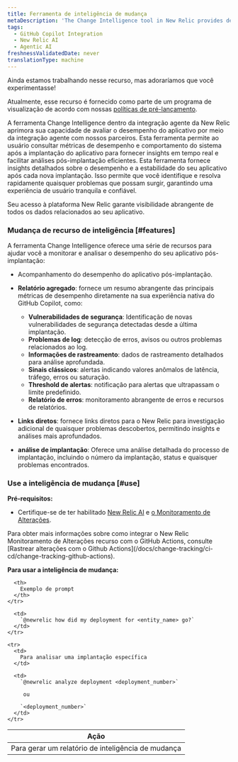 ```yaml
---
title: Ferramenta de inteligência de mudança
metaDescription: 'The Change Intelligence tool in New Relic provides detailed insights into your application''s performance and stability following each new deployment, enabling you to swiftly identify and address any issues that may arise, ensuring a smooth and reliable user experience.'
tags:
  - GitHub Copilot Integration
  - New Relic AI
  - Agentic AI
freshnessValidatedDate: never
translationType: machine
---
```


<Callout title="visualização">
  Ainda estamos trabalhando nesse recurso, mas adoraríamos que você experimentasse!

  Atualmente, esse recurso é fornecido como parte de um programa de visualização de acordo com nossas [políticas de pré-lançamento](/docs/licenses/license-information/referenced-policies/new-relic-pre-release-policy).
</Callout>

A ferramenta Change Intelligence dentro da integração agente da New Relic aprimora sua capacidade de avaliar o desempenho do aplicativo por meio da integração agente com nossos parceiros. Esta ferramenta permite ao usuário consultar métricas de desempenho e comportamento do sistema após a implantação do aplicativo para fornecer insights em tempo real e facilitar análises pós-implantação eficientes. Esta ferramenta fornece insights detalhados sobre o desempenho e a estabilidade do seu aplicativo após cada nova implantação. Isso permite que você identifique e resolva rapidamente quaisquer problemas que possam surgir, garantindo uma experiência de usuário tranquila e confiável.

Seu acesso à plataforma New Relic garante visibilidade abrangente de todos os dados relacionados ao seu aplicativo.

### Mudança de recurso de inteligência [#features]

A ferramenta Change Intelligence oferece uma série de recursos para ajudar você a monitorar e analisar o desempenho do seu aplicativo pós-implantação:

* Acompanhamento do desempenho do aplicativo pós-implantação.

* **Relatório agregado**: fornece um resumo abrangente das principais métricas de desempenho diretamente na sua experiência nativa do GitHub Copilot, como:

  * **Vulnerabilidades de segurança**: Identificação de novas vulnerabilidades de segurança detectadas desde a última implantação.
  * **Problemas de log**: detecção de erros, avisos ou outros problemas relacionados ao log.
  * **Informações de rastreamento**: dados de rastreamento detalhados para análise aprofundada.
  * **Sinais clássicos**: alertas indicando valores anômalos de latência, tráfego, erros ou saturação.
  * **Threshold de alertas**: notificação para alertas que ultrapassam o limite predefinido.
  * **Relatório de erros**: monitoramento abrangente de erros e recursos de relatórios.

* **Links diretos**: fornece links diretos para o New Relic para investigação adicional de quaisquer problemas descobertos, permitindo insights e análises mais aprofundados.

* **análise de implantação**: Oferece uma análise detalhada do processo de implantação, incluindo o número da implantação, status e quaisquer problemas encontrados.

### Use a inteligência de mudança [#use]

**Pré-requisitos:**

* Certifique-se de ter habilitado [New Relic AI](/docs/agentic-ai/new-relic-ai/#enable) e [o Monitoramento de Alterações](/docs/change-tracking/change-tracking-introduction).

<Callout variant="tip" title="dica">
  Para obter mais informações sobre como integrar o New Relic Monitoramento de Alterações recurso com o GitHub Actions, consulte [Rastrear alterações com o Github Actions](/docs/change-tracking/ci-cd/change-tracking-github-actions).
</Callout>

**Para usar a inteligência de mudança:**

<table>
  <thead>
    <tr>
      <th>
        Ação
      </th>

      <th>
        Exemplo de prompt
      </th>
    </tr>
  </thead>

  <tbody>
    <tr>
      <td>
        Para gerar um relatório de inteligência de mudança
      </td>

      <td>
        `@newrelic how did my deployment for <entity_name> go?`
      </td>
    </tr>

    <tr>
      <td>
        Para analisar uma implantação específica
      </td>

      <td>
        `@newrelic analyze deployment <deployment_number>`

         ou 

        `<deployment_number>`
      </td>
    </tr>
  </tbody>
</table>